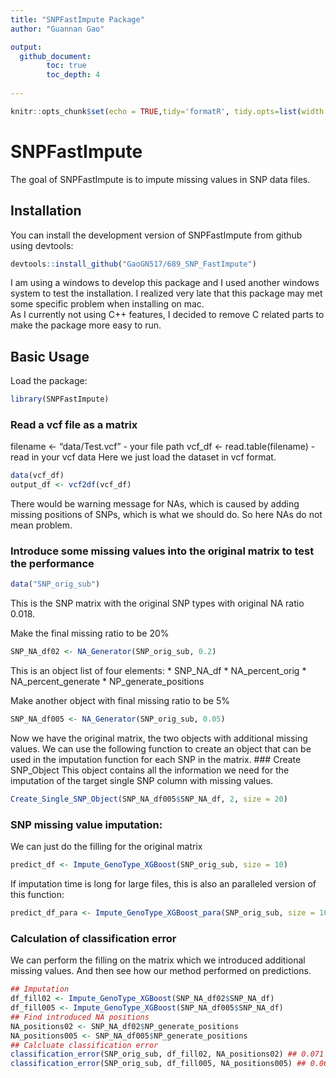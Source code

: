 ```yaml
---
title: "SNPFastImpute Package"
author: "Guannan Gao"

output: 
  github_document:
        toc: true
        toc_depth: 4
  
---
```


```r
knitr::opts_chunk$set(echo = TRUE,tidy='formatR', tidy.opts=list(width.cutoff = 70))
```

# SNPFastImpute

<!-- badges: start -->
<!-- badges: end -->

The goal of SNPFastImpute is to impute missing values in SNP data files. 

## Installation

You can install the development version of SNPFastImpute from github using devtools:


``` r
devtools::install_github("GaoGN517/689_SNP_FastImpute")
```

I am using a windows to develop this package and I used another windows system to test the installation. 
I realized very late that this package may met some specific problem when installing on mac.  
As I currently not using C++ features, I decided to remove C related parts to make the package more easy to run. 


## Basic Usage

Load the package:
```r
library(SNPFastImpute)
```

### Read a vcf file as a matrix
filename <- "data/Test.vcf" - your file path
vcf_df <- read.table(filename) - read in your vcf data 
Here we just load the dataset in vcf format.

```r
data(vcf_df)
output_df <- vcf2df(vcf_df)
```
There would be warning message for NAs, which is caused by adding missing positions of SNPs, which is what we should do. So here NAs do not mean problem.

### Introduce some missing values into the original matrix to test the performance
```r
data("SNP_orig_sub")
```
This is the SNP matrix with the original SNP types with original NA ratio 0.018.

Make the final missing ratio to be 20%
```r
SNP_NA_df02 <- NA_Generator(SNP_orig_sub, 0.2)
```
This is an object list of four elements:
* SNP_NA_df
* NA_percent_orig
* NA_percent_generate
* NP_generate_positions

Make another object with final missing ratio to be 5%
```r
SNP_NA_df005 <- NA_Generator(SNP_orig_sub, 0.05)
```

Now we have the original matrix, the two objects with additional missing values.
We can use the following function to create an object that can be used in the imputation function for each SNP in the matrix.
### Create SNP_Object
This object contains all the information we need for the imputation of the target single SNP column with missing values. 
```r
Create_Single_SNP_Object(SNP_NA_df005$SNP_NA_df, 2, size = 20)
```

### SNP missing value imputation:
We can just do the filling for the original matrix
```r
predict_df <- Impute_GenoType_XGBoost(SNP_orig_sub, size = 10)
```


If imputation time is long for large files, this is also an paralleled version of this function:
```r
predict_df_para <- Impute_GenoType_XGBoost_para(SNP_orig_sub, size = 10)
```

### Calculation of classification error
We can perform the filling on the matrix which we introduced additional missing values. And then see how our method performed on predictions. 
```r
## Imputation
df_fill02 <- Impute_GenoType_XGBoost(SNP_NA_df02$SNP_NA_df)
df_fill005 <- Impute_GenoType_XGBoost(SNP_NA_df005$SNP_NA_df)
## Find introduced NA positions
NA_positions02 <- SNP_NA_df02$NP_generate_positions
NA_positions005 <- SNP_NA_df005$NP_generate_positions
## Calcluate classification error
classification_error(SNP_orig_sub, df_fill02, NA_positions02) ## 0.071
classification_error(SNP_orig_sub, df_fill005, NA_positions005) ## 0.061
```




